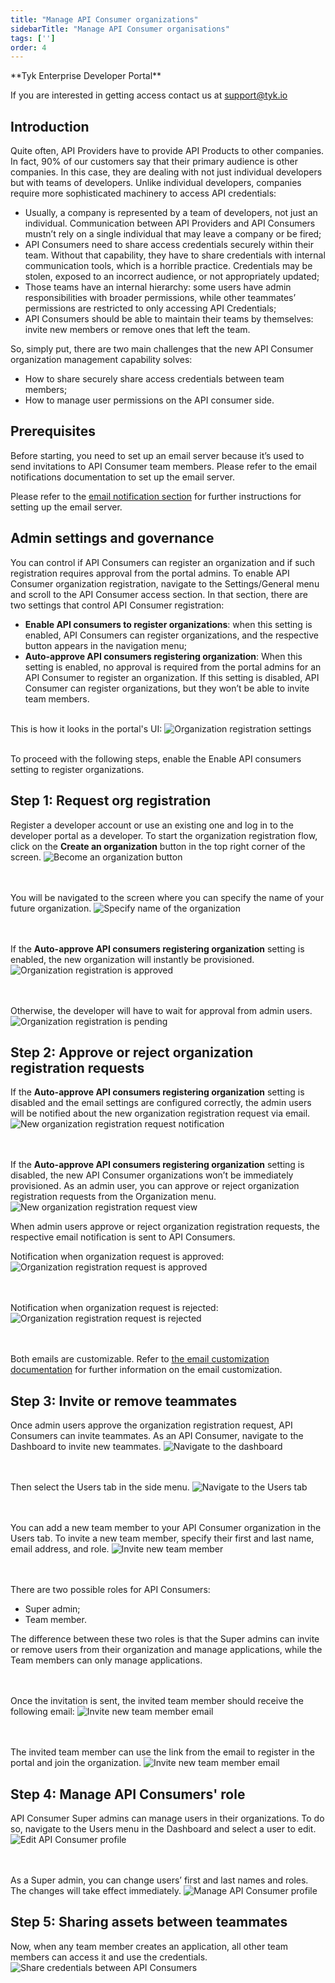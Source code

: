 ```yaml
---
title: "Manage API Consumer organizations"
sidebarTitle: "Manage API Consumer organisations"
tags: ['']
order: 4
---
```



<Note>
**Tyk Enterprise Developer Portal**

If you are interested in getting access contact us at [support@tyk.io](<mailto:support@tyk.io?subject=Tyk Enterprise Portal Beta>)
</Note>


## Introduction
Quite often, API Providers have to provide API Products to other companies. In fact, 90% of our customers say that their primary audience is other companies. In this case, they are dealing with not just individual developers but with teams of developers.
Unlike individual developers, companies require more sophisticated machinery to access API credentials:
* Usually, a company is represented by a team of developers, not just an individual. Communication between API Providers and API Consumers mustn’t rely on a single individual that may leave a company or be fired;
* API Consumers need to share access credentials securely within their team. Without that capability, they have to share credentials with internal communication tools, which is a horrible practice. Credentials may be stolen, exposed to an incorrect audience, or not appropriately updated;
* Those teams have an internal hierarchy: some users have admin responsibilities with broader permissions, while other teammates’ permissions are restricted to only accessing API Credentials;
* API Consumers should be able to maintain their teams by themselves: invite new members or remove ones that left the team.

So, simply put, there are two main challenges that the new API Consumer organization management capability solves:
* How to share securely share access credentials between team members;
* How to manage user permissions on the API consumer side.

## Prerequisites
Before starting, you need to set up an email server because it’s used to send invitations to API Consumer team members.
Please refer to the email notifications documentation to set up the email server.

Please refer to the [email notification section](/product-stack/tyk-enterprise-developer-portal/getting-started/setup-email-notifications) for further instructions for setting up the email server.

## Admin settings and governance

You can control if API Consumers can register an organization and if such registration requires approval from the portal admins.
To enable API Consumer organization registration, navigate to the Settings/General menu and scroll to the API Consumer access section. In that section, there are two settings that control API Consumer registration:
* **Enable API consumers to register organizations**: when this setting is enabled, API Consumers can register organizations, and the respective button appears in the navigation menu;
* **Auto-approve API consumers registering organization**: When this setting is enabled, no approval is required from the portal admins for an API Consumer to register an organization. If this setting is disabled, API Consumer can register organizations, but they won’t be able to invite team members.

<br/>This is how it looks in the portal's UI:
<img src="/img/dashboard/portal-management/enterprise-portal/api_consumer_org_registration_settings.png" alt="Organization registration settings" />

<br/>To proceed with the following steps, enable the Enable API consumers setting to register organizations.

## Step 1: Request org registration

Register a developer account or use an existing one and log in to the developer portal as a developer.
To start the organization registration flow, click on the **Create an organization** button in the top right corner of the screen.
<img src="/img/dashboard/portal-management/enterprise-portal/become_an_organisation_navbar.png" alt="Become an organization button" />

<br/><br/>You will be navigated to the screen where you can specify the name of your future organization.
<img src="/img/dashboard/portal-management/enterprise-portal/specify_name_of_an_organisation.png" alt="Specify name of the organization" />

<br/><br/>If the **Auto-approve API consumers registering organization** setting is enabled, the new organization will instantly be provisioned.
<img src="/img/dashboard/portal-management/enterprise-portal/org_registration_is_approved.png" alt="Organization registration is approved" />

<br/><br/>Otherwise, the developer will have to wait for approval from admin users.
<img src="/img/dashboard/portal-management/enterprise-portal/org_registration_is_pending.png" alt="Organization registration is pending" />

## Step 2: Approve or reject organization registration requests

If the **Auto-approve API consumers registering organization** setting is disabled and the email settings are configured correctly, the admin users will be notified about the new organization registration request via email.
<img src="/img/dashboard/portal-management/enterprise-portal/new_org_request_email.png" alt="New organization registration request notification" />

<br/><br/>If the **Auto-approve API consumers registering organization** setting is disabled, the new API Consumer organizations won’t be immediately provisioned.
As an admin user, you can approve or reject organization registration requests from the Organization menu.
<img src="/img/dashboard/portal-management/enterprise-portal/pending_org_registration_admin.png" alt="New organization registration request view" />

When admin users approve or reject organization registration requests, the respective email notification is sent to API Consumers.

Notification when organization request is approved:
<img src="/img/dashboard/portal-management/enterprise-portal/org_request_approved_email.png" alt="Organization registration request is approved" />

<br/><br/>Notification when organization request is rejected:
<img src="/img/dashboard/portal-management/enterprise-portal/org_request_rejected_email.png" alt="Organization registration request is rejected" />

<br/><br/>Both emails are customizable. Refer to [the email customization documentation](/content/tyk-stack/tyk-developer-portal/enterprise-developer-portal/customise-enterprise-portal/full-customisation/email-customization.md) for further information on the email customization.


## Step 3: Invite or remove teammates

Once admin users approve the organization registration request, API Consumers can invite teammates.
As an API Consumer, navigate to the Dashboard to invite new teammates.
<img src="/img/dashboard/portal-management/enterprise-portal/navigate_to_dashboard.png" alt="Navigate to the dashboard" />

<br/><br/>Then select the Users tab in the side menu.
<img src="/img/dashboard/portal-management/enterprise-portal/open_users_tab.png" alt="Navigate to the Users tab" />

<br/><br/>You can add a new team member to your API Consumer organization in the Users tab. To invite a new team member, specify their first and last name, email address, and role.
<img src="/img/dashboard/portal-management/enterprise-portal/invite_team_member.png" alt="Invite new team member" />

<br/><br/>There are two possible roles for API Consumers:
* Super admin;
* Team member.

The difference between these two roles is that the Super admins can invite or remove users from their organization and manage applications, while the Team members can only manage applications.

<br/><br/>Once the invitation is sent, the invited team member should receive the following email:
<img src="/img/dashboard/portal-management/enterprise-portal/team-member-invitation-email.png" alt="Invite new team member email" />

<br/><br/>The invited team member can use the link from the email to register in the portal and join the organization.
<img src="/img/dashboard/portal-management/enterprise-portal/register-new-user.png" alt="Invite new team member email" />

## Step 4: Manage API Consumers' role

API Consumer Super admins can manage users in their organizations. To do so, navigate to the Users menu in the Dashboard and select a user to edit.
<img src="/img/dashboard/portal-management/enterprise-portal/edit_api_consumer.png" alt="Edit API Consumer profile" />

<br/><br/>As a Super admin, you can change users’ first and last names and roles. The changes will take effect immediately.
<img src="/img/dashboard/portal-management/enterprise-portal/manage_api_consumer_profile.png" alt="Manage API Consumer profile" />

## Step 5: Sharing assets between teammates

Now, when any team member creates an application, all other team members can access it and use the credentials.
<img src="/img/dashboard/portal-management/enterprise-portal/share_credentials_between_api_consumers.png" alt="Share credentials between API Consumers" />

